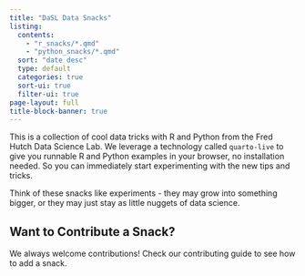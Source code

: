 ```yaml
---
title: "DaSL Data Snacks"
listing:
  contents: 
    - "r_snacks/*.qmd"
    - "python_snacks/*.qmd"
  sort: "date desc"
  type: default
  categories: true
  sort-ui: true
  filter-ui: true
page-layout: full
title-block-banner: true
---
```


This is a collection of cool data tricks with R and Python from the Fred Hutch Data Science Lab. We leverage a technology called `quarto-live` to give you runnable R and Python examples in your browser, no installation needed. So you can immediately start experimenting with the new tips and tricks.

Think of these snacks like experiments - they may grow into something bigger, or they may just stay as little nuggets of data science.

## Want to Contribute a Snack?

We always welcome contributions! Check our contributing guide to see how to add a snack.

